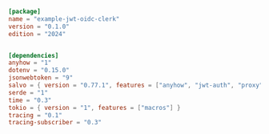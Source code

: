 ```toml  title="jwt-oidc-clerk/Cargo.toml"
[package]
name = "example-jwt-oidc-clerk"
version = "0.1.0"
edition = "2024"


[dependencies]
anyhow = "1"
dotenv = "0.15.0"
jsonwebtoken = "9"
salvo = { version = "0.77.1", features = ["anyhow", "jwt-auth", "proxy"] }
serde = "1"
time = "0.3"
tokio = { version = "1", features = ["macros"] }
tracing = "0.1"
tracing-subscriber = "0.3"

```